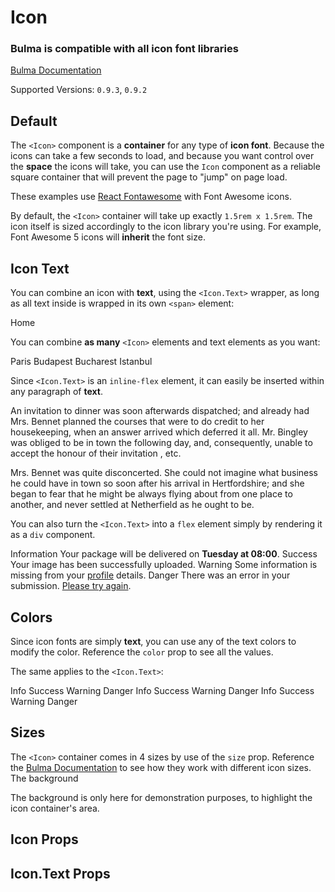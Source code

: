 


<Meta title="Elements/Icon" component={Icon} />

# Icon

### Bulma is compatible with **all icon font libraries**

[Bulma Documentation](https://bulma.io/documentation/elements/icon/)

Supported Versions: `0.9.3`, `0.9.2`

## Default

The `<Icon>` component is a **container** for any type of **icon font**. Because the icons can take a few seconds to load, and because you want control over the **space** the icons will take, you can use the `Icon` component as a reliable square container that will prevent the page to "jump" on page load.

These examples use [React Fontawesome](https://github.com/FortAwesome/react-fontawesome) with Font Awesome icons.

<Canvas>
  <Story name="Default">
    <Icon>
      <FontAwesomeIcon icon={faHome} />
    </Icon>
  </Story>
</Canvas>

By default, the `<Icon>` container will take up exactly `1.5rem x 1.5rem`. The icon itself is sized accordingly to the icon library you're using. For example, Font Awesome 5 icons will **inherit** the font size.

## Icon Text

You can combine an icon with **text**, using the `<Icon.Text>` wrapper, as long as all text inside is wrapped in its own `<span>` element:

<Canvas>
  <Story name="Icon Text">
    <Icon.Text>
      <Icon>
        <FontAwesomeIcon icon={faHome} />
      </Icon>
      <span>Home</span>
    </Icon.Text>
  </Story>
</Canvas>

You can combine **as many** `<Icon>` elements and text elements as you want:

<Canvas>
  <Story name="Icon Text Multiple">
    <Icon.Text>
      <Icon>
        <FontAwesomeIcon icon={faTrain} />
      </Icon>
      <span>Paris</span>
      <Icon>
        <FontAwesomeIcon icon={faArrowRight} />
      </Icon>
      <span>Budapest</span>
      <Icon>
        <FontAwesomeIcon icon={faArrowRight} />
      </Icon>
      <span>Bucharest</span>
      <Icon>
        <FontAwesomeIcon icon={faArrowRight} />
      </Icon>
      <span>Istanbul</span>
      <Icon>
        <FontAwesomeIcon icon={faFlagCheckered} />
      </Icon>
    </Icon.Text>
  </Story>
</Canvas>

Since `<Icon.Text>` is an `inline-flex` element, it can easily be inserted within any paragraph of **text**.

<Canvas>
  <Story name="Icon Text Paragraph">
    <Content>
      <p>
        An invitation to
        <Icon.Text>
          <Icon>
            <FontAwesomeIcon icon={faUtensils} />
          </Icon>
          <span>dinner</span>
        </Icon.Text>
        was soon afterwards dispatched; and already had Mrs. Bennet planned the courses that were to do credit to her housekeeping, when an answer arrived which deferred it all. Mr. Bingley was obliged to be in
        <Icon.Text>
          <Icon>
            <FontAwesomeIcon icon={faCity} />
          </Icon>
          <span>town</span>
        </Icon.Text>
        the following day, and, consequently, unable to accept the honour of their
        <Icon.Text>
          <Icon>
            <FontAwesomeIcon icon={faEnvelopeOpenText} />
          </Icon>
          <span>invitation</span>
        </Icon.Text>,
        etc.
      </p>
      <p>
        Mrs. Bennet was quite disconcerted. She could not imagine what business he could have in town so soon after his
        <Icon.Text>
          <Icon>
            <FontAwesomeIcon icon={faFlagCheckered} />
          </Icon>
          <span>arrival</span>
        </Icon.Text>
        in Hertfordshire; and she began to fear that he might be always
        <Icon.Text>
          <Icon>
            <FontAwesomeIcon icon={faPlaneDeparture} />
          </Icon>
          <span>flying</span>
        </Icon.Text>
        about from one place to another, and never settled at Netherfield as he ought to be.
      </p>
    </Content>
  </Story>
</Canvas>

You can also turn the `<Icon.Text>` into a `flex` element simply by rendering it as a `div` component.

<Canvas>
  <Story name="Icon Text Flex">
    <React.Fragment>
      <Icon.Text component="div">
        <Icon color="info">
          <FontAwesomeIcon icon={faInfoCircle} />
        </Icon>
        <span>Information</span>
      </Icon.Text>
      <Block>
        Your package will be delivered on <strong>Tuesday at 08:00</strong>.
      </Block>
      <Icon.Text component="div">
        <Icon color="success">
          <FontAwesomeIcon icon={faCheckSquare} />
        </Icon>
        <span>Success</span>
      </Icon.Text>
      <Block>
        Your image has been successfully uploaded.
      </Block>
      <Icon.Text component="div">
        <Icon color="warning">
          <FontAwesomeIcon icon={faExclamationTriangle} />
        </Icon>
        <span>Warning</span>
      </Icon.Text>
      <Block>
        Some information is missing from your <a href="#">profile</a> details.
      </Block>
      <Icon.Text component="div">
        <Icon color="danger">
          <FontAwesomeIcon icon={faBan} />
        </Icon>
        <span>Danger</span>
      </Icon.Text>
      <Block>
        There was an error in your submission. <a href="#">Please try again</a>.
      </Block>
    </React.Fragment>
  </Story>
</Canvas>

## Colors

Since icon fonts are simply **text**, you can use any of the text colors to modify the color. Reference the `color` prop to see all the values.

<Canvas>
  <Story name="Colors">
    <React.Fragment>
      <Block>
        <Icon color="info">
          <FontAwesomeIcon icon={faInfoCircle} />
        </Icon>
        <Icon color="success">
          <FontAwesomeIcon icon={faCheckSquare} />
        </Icon>
        <Icon color="warning">
          <FontAwesomeIcon icon={faExclamationTriangle} />
        </Icon>
        <Icon color="danger">
          <FontAwesomeIcon icon={faBan} />
        </Icon>
      </Block>
      <Block>
        <Icon color="info-light">
          <FontAwesomeIcon icon={faInfoCircle} />
        </Icon>
        <Icon color="success-light">
          <FontAwesomeIcon icon={faCheckSquare} />
        </Icon>
        <Icon color="warning-light">
          <FontAwesomeIcon icon={faExclamationTriangle} />
        </Icon>
        <Icon color="danger-light">
          <FontAwesomeIcon icon={faBan} />
        </Icon>
      </Block>
      <Block>
        <Icon color="info-dark">
          <FontAwesomeIcon icon={faInfoCircle} />
        </Icon>
        <Icon color="success-dark">
          <FontAwesomeIcon icon={faCheckSquare} />
        </Icon>
        <Icon color="warning-dark">
          <FontAwesomeIcon icon={faExclamationTriangle} />
        </Icon>
        <Icon color="danger-dark">
          <FontAwesomeIcon icon={faBan} />
        </Icon>
      </Block>
    </React.Fragment>
  </Story>
</Canvas>

The same applies to the `<Icon.Text>`:

<Canvas>
  <Story name="Icon Text Colors">
    <React.Fragment>
      <Block>
        <Icon.Text color="info">
          <Icon>
            <FontAwesomeIcon icon={faInfoCircle} />
          </Icon>
          <span>Info</span>
        </Icon.Text>
        <Icon.Text color="success">
          <Icon>
            <FontAwesomeIcon icon={faCheckSquare} />
          </Icon>
          <span>Success</span>
        </Icon.Text>
        <Icon.Text color="warning">
          <Icon>
            <FontAwesomeIcon icon={faExclamationTriangle} />
          </Icon>
          <span>Warning</span>
        </Icon.Text>
        <Icon.Text color="danger">
          <Icon>
            <FontAwesomeIcon icon={faBan} />
          </Icon>
          <span>Danger</span>
        </Icon.Text>
      </Block>
      <Block>
        <Icon.Text color="info-light">
          <Icon>
            <FontAwesomeIcon icon={faInfoCircle} />
          </Icon>
          <span>Info</span>
        </Icon.Text>
        <Icon.Text color="success-light">
          <Icon>
            <FontAwesomeIcon icon={faCheckSquare} />
          </Icon>
          <span>Success</span>
        </Icon.Text>
        <Icon.Text color="warning-light">
          <Icon>
            <FontAwesomeIcon icon={faExclamationTriangle} />
          </Icon>
          <span>Warning</span>
        </Icon.Text>
        <Icon.Text color="danger-light">
          <Icon>
            <FontAwesomeIcon icon={faBan} />
          </Icon>
          <span>Danger</span>
        </Icon.Text>
      </Block>
      <Block>
        <Icon.Text color="info-dark">
          <Icon>
            <FontAwesomeIcon icon={faInfoCircle} />
          </Icon>
          <span>Info</span>
        </Icon.Text>
        <Icon.Text color="success-dark">
          <Icon>
            <FontAwesomeIcon icon={faCheckSquare} />
          </Icon>
          <span>Success</span>
        </Icon.Text>
        <Icon.Text color="warning-dark">
          <Icon>
            <FontAwesomeIcon icon={faExclamationTriangle} />
          </Icon>
          <span>Warning</span>
        </Icon.Text>
        <Icon.Text color="danger-dark">
          <Icon>
            <FontAwesomeIcon icon={faBan} />
          </Icon>
          <span>Danger</span>
        </Icon.Text>
      </Block>
    </React.Fragment>
  </Story>
</Canvas>

## Sizes

The `<Icon>` container comes in 4 sizes by use of the `size` prop. Reference the [Bulma Documentation](https://bulma.io/documentation/elements/icon/#sizes) to see how they work with different icon sizes. The background

The background is only here for demonstration purposes, to highlight the icon container's area.

<Canvas>
  <Story name="Sizes">
    <React.Fragment>
      <Block>
        <Icon className="has-background-warning" size="small">
          <FontAwesomeIcon icon={faHome} />
        </Icon>
      </Block>
      <Block>
        <Icon className="has-background-warning" >
          <FontAwesomeIcon icon={faHome} />
        </Icon>
      </Block>
      <Block>
        <Icon className="has-background-warning" size="medium">
          <FontAwesomeIcon icon={faHome} />
        </Icon>
      </Block>
      <Block>
        <Icon className="has-background-warning" size="large">
          <FontAwesomeIcon icon={faHome} />
        </Icon>
      </Block>
    </React.Fragment>
  </Story>
</Canvas>

## Icon Props

<ArgsTable of={Icon} />

## Icon.Text Props

<ArgsTable of={Icon.Text} />
